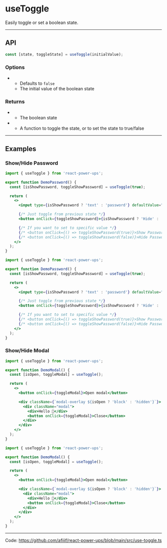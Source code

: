 


# useToggle

Easily toggle or set a boolean state.

<hr className="custom-hr" />

## API

```js
const [state, toggleState] = useToggle(initialValue);
```

### Options

- <Param name="initialValue" type="boolean" isRequired={false} />

  - Defaults to `false`
  - The initial value of the boolean state

### Returns

- <Param name="state" type="boolean" />

  - The boolean state

- <Param name="toggleState" type="(nextValue?: any) => void" />

  - A function to toggle the state, or to set the state to true/false

<hr className="custom-hr" />

## Examples

### Show/Hide Password

<BrowserWindow>
  <DemoPassword />
</BrowserWindow>

<Tabs>
<TabItem value="JS" label="JS">

```jsx
import { useToggle } from 'react-power-ups';

export function DemoPassword() {
  const [isShowPassword, toggleShowPassword] = useToggle(true);

  return (
    <>
      <input type={isShowPassword ? 'text' : 'password'} defaultValue="abc123" />

      {/* Just toggle from previous state */}
      <button onClick={toggleShowPassword}>{isShowPassword ? 'Hide' : 'Show'} Password</button>

      {/* If you want to set to specific value */}
      {/* <button onClick={() => toggleShowPassword(true)}>Show Password</button> */}
      {/* <button onClick={() => toggleShowPassword(false)}>Hide Password</button> */}
    </>
  );
}
```

</TabItem>
<TabItem value="TS" label="TS" default>

```jsx
import { useToggle } from 'react-power-ups';

export function DemoPassword() {
  const [isShowPassword, toggleShowPassword] = useToggle(true);

  return (
    <>
      <input type={isShowPassword ? 'text' : 'password'} defaultValue="abc123" />

      {/* Just toggle from previous state */}
      <button onClick={toggleShowPassword}>{isShowPassword ? 'Hide' : 'Show'} Password</button>

      {/* If you want to set to specific value */}
      {/* <button onClick={() => toggleShowPassword(true)}>Show Password</button> */}
      {/* <button onClick={() => toggleShowPassword(false)}>Hide Password</button> */}
    </>
  );
}
```

</TabItem>
</Tabs>

### Show/Hide Modal

<BrowserWindow>
  <DemoModal />
</BrowserWindow>

<Tabs>
<TabItem value="JS" label="JS">

```jsx
import { useToggle } from 'react-power-ups';

export function DemoModal() {
  const [isOpen, toggleModal] = useToggle();

  return (
    <>
      <button onClick={toggleModal}>Open modal</button>

      <div className={`modal-overlay ${isOpen ? 'block' : 'hidden'}`}>
        <div className="modal">
          <div>Hello 👋</div>
          <button onClick={toggleModal}>Close</button>
        </div>
      </div>
    </>
  );
}
```

</TabItem>
<TabItem value="TS" label="TS" default>

```jsx
import { useToggle } from 'react-power-ups';

export function DemoModal() {
  const [isOpen, toggleModal] = useToggle();

  return (
    <>
      <button onClick={toggleModal}>Open modal</button>

      <div className={`modal-overlay ${isOpen ? 'block' : 'hidden'}`}>
        <div className="modal">
          <div>Hello 👋</div>
          <button onClick={toggleModal}>Close</button>
        </div>
      </div>
    </>
  );
}
```

</TabItem>
</Tabs>

<hr className="custom-hr" />

Code: https://github.com/afiiif/react-power-ups/blob/main/src/use-toggle.ts
